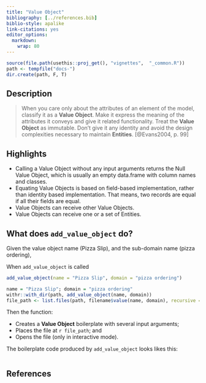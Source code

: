 ---
title: "Value Object"
bibliography: [../references.bib]
biblio-style: apalike
link-citations: yes
editor_options: 
  markdown: 
    wrap: 80
---

```{r, include = FALSE}
source(file.path(usethis::proj_get(), "vignettes",  "_common.R"))
path <- tempfile("docs-")
dir.create(path, F, T)
```

## Description

> When you care only about the attributes of an element of the model, classify
> it as a **Value Object**. Make it express the meaning of the attributes it
> conveys and give it related functionality. Treat the **Value Object** as
> immutable. Don't give it any identity and avoid the design complexities
> necessary to maintain **Entities**. [@Evans2004, p. 99]

## Highlights

-   Calling a Value Object without any input arguments returns the Null Value
    Object, which is usually an empty data.frame with column names and classes.
-   Equating Value Objects is based on field-based implementation, rather than
    identity based implementation. That means, two records are equal if all
    their fields are equal.
-   Value Objects can receive other Value Objects.
-   Value Objects can receive one or a set of Entities.


## What does `add_value_object` do?

Given the value object name (Pizza Slip), and the sub-domain name (pizza ordering),

When `add_value_object` is called

```{r, eval = FALSE, echo = TRUE}
add_value_object(name = "Pizza Slip", domain = "pizza ordering")
```

```{r, eval = TRUE, echo = FALSE}
name = "Pizza Slip"; domain = "pizza ordering"
withr::with_dir(path, add_value_object(name, domain))
file_path <- list.files(path, filename$value(name, domain), recursive = TRUE)
```

Then the function:

-   Creates a **Value Object** boilerplate with several input arguments;
-   Places the file at `r file_path`; and
-   Opens the file (only in interactive mode).

The boilerplate code produced by `add_value_object` looks likes this:

```{r code = readLines(fs::path(path, file_path)), eval=FALSE, echo=TRUE}
```

## References
